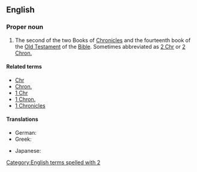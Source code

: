 {{book of the Bible|Books of Chronicles}}

==English==

===Proper noun===
{{en-proper noun}}

# {{context|biblical|lang=en}} The second of the two Books of [[Chronicles]] and the fourteenth book of the [[Old Testament]] of the [[Bible]]. Sometimes abbreviated as [[2 Chr]] or [[2 Chron.]]

====Related terms====
*[[Chr]]
*[[Chron.]]
*[[1 Chr]]
*[[1 Chron.]]
*[[1 Chronicles]]

====Translations====
{{trans-top|book of the Bible}}
* German: {{t-|de|2 Chronik}}
* Greek: {{t-|el|Β' Παραλειπομένων||tr=B Paraleipoménon|sc=Grek}}
{{trans-mid}}
* Japanese: {{t-|ja|歴代志下|tr=rekidaishi ge|sc=Jpan}}
{{trans-bottom}}

[[Category:English terms spelled with 2]]